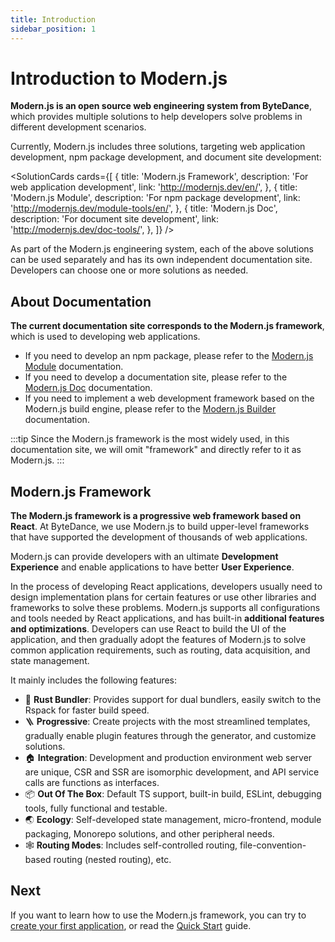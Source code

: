 ```yaml
---
title: Introduction
sidebar_position: 1
---
```


# Introduction to Modern.js

**Modern.js is an open source web engineering system from ByteDance**, which provides multiple solutions to help developers solve problems in different development scenarios.

Currently, Modern.js includes three solutions, targeting web application development, npm package development, and document site development:


<SolutionCards
  cards={[
    {
      title: 'Modern.js Framework',
      description: 'For web application development',
      link: 'http://modernjs.dev/en/',
    },
    {
      title: 'Modern.js Module',
      description: 'For npm package development',
      link: 'http://modernjs.dev/module-tools/en/',
    },
    {
      title: 'Modern.js Doc',
      description: 'For document site development',
      link: 'http://modernjs.dev/doc-tools/',
    },
  ]}
/>

As part of the Modern.js engineering system, each of the above solutions can be used separately and has its own independent documentation site. Developers can choose one or more solutions as needed.

## About Documentation

**The current documentation site corresponds to the Modern.js framework**, which is used to developing web applications.

- If you need to develop an npm package, please refer to the [Modern.js Module](https://modernjs.dev/module-tools) documentation.
- If you need to develop a documentation site, please refer to the [Modern.js Doc](https://modernjs.dev/doc-tools/) documentation.
- If you need to implement a web development framework based on the Modern.js build engine, please refer to the [Modern.js Builder](https://modernjs.dev/builder) documentation.

:::tip
Since the Modern.js framework is the most widely used, in this documentation site, we will omit "framework" and directly refer to it as Modern.js.
:::

## Modern.js Framework

**The Modern.js framework is a progressive web framework based on React**. At ByteDance, we use Modern.js to build upper-level frameworks that have supported the development of thousands of web applications.

Modern.js can provide developers with an ultimate **Development Experience** and enable applications to have better **User Experience**.

In the process of developing React applications, developers usually need to design implementation plans for certain features or use other libraries and frameworks to solve these problems. Modern.js supports all configurations and tools needed by React applications, and has built-in **additional features and optimizations**. Developers can use React to build the UI of the application, and then gradually adopt the features of Modern.js to solve common application requirements, such as routing, data acquisition, and state management.

It mainly includes the following features:

- 🚀 **Rust Bundler**: Provides support for dual bundlers, easily switch to the Rspack for faster build speed.
- 🪜 **Progressive**: Create projects with the most streamlined templates, gradually enable plugin features through the generator, and customize solutions.
- 🏠 **Integration**: Development and production environment web server are unique, CSR and SSR are isomorphic development, and API service calls are functions as interfaces.
- 📦 **Out Of The Box**: Default TS support, built-in build, ESLint, debugging tools, fully functional and testable.
- 🌏 **Ecology**: Self-developed state management, micro-frontend, module packaging, Monorepo solutions, and other peripheral needs.
- 🕸 **Routing Modes**: Includes self-controlled routing, file-convention-based routing (nested routing), etc.

## Next

If you want to learn how to use the Modern.js framework, you can try to [create your first application](/tutorials/first-app/c01-start), or read the [Quick Start](/guides/get-started/quick-start) guide.
